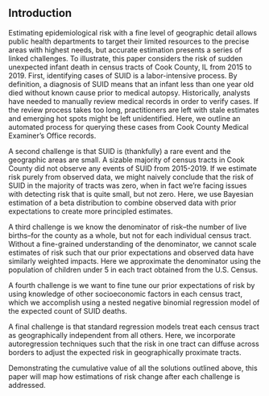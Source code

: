 ## Introduction

Estimating epidemiological risk with a fine level of geographic detail allows public health departments to target their limited resources to the precise areas with highest needs, but accurate estimation presents a series of linked challenges. To illustrate, this paper considers the risk of sudden unexpected infant death in census tracts of Cook County, IL from 2015 to 2019. First, identifying cases of SUID is a labor-intensive process. By definition, a diagnosis of SUID means that an infant less than one year old died without known cause prior to medical autopsy. Historically, analysts have needed to manually review medical records in order to verify cases. If the review process takes too long, practitioners are left with stale estimates and emerging hot spots might be left unidentified. Here, we outline an automated process for querying these cases from Cook County Medical Examiner's Office records.

A second challenge is that SUID is (thankfully) a rare event and the geographic areas are small. A sizable majority of census tracts in Cook County did not observe any events of SUID from 2015-2019. If we estimate risk purely from observed data, we might naively conclude that the risk of SUID in the majority of tracts was zero, when in fact we're facing issues with detecting risk that is quite small, but not zero. Here, we use Bayesian estimation of a beta distribution to combine observed data with prior expectations to create more principled estimates.

A third challenge is we know the denominator of risk--the number of live births--for the county as a whole, but not for each individual census tract. Without a fine-grained understanding of the denominator, we cannot scale estimates of risk such that our prior expectations and observed data have similarly weighted impacts. Here we approximate the denominator using the population of children under 5 in each tract obtained from the U.S. Census.

A fourth challenge is we want to fine tune our prior expectations of risk by using knowledge of other socioeconomic factors in each census tract, which we accomplish using a nested negative binomial regression model of the expected count of SUID deaths.

A final challenge is that standard regression models treat each census tract as geographically independent from all others. Here, we incorporate autoregression techniques such that the risk in one tract can diffuse across borders to adjust the expected risk in geographically proximate tracts.

Demonstrating the cumulative value of all the solutions outlined above, this paper will map how estimations of risk change after each challenge is addressed.